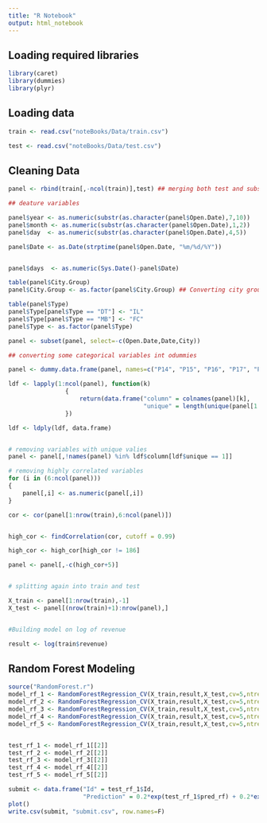```yaml
---
title: "R Notebook"
output: html_notebook
---
```

## Loading required libraries
```r
library(caret)
library(dummies)
library(plyr)
```
## Loading data
```r
train <- read.csv("noteBooks/Data/train.csv")

test <- read.csv("noteBooks/Data/test.csv")

```
## Cleaning Data
```r
panel <- rbind(train[,-ncol(train)],test) ## merging both test and subset of train

## deature variables

panel$year <- as.numeric(substr(as.character(panel$Open.Date),7,10))
panel$month <- as.numeric(substr(as.character(panel$Open.Date),1,2))
panel$day  <- as.numeric(substr(as.character(panel$Open.Date),4,5))

panel$Date <- as.Date(strptime(panel$Open.Date, "%m/%d/%Y"))


panel$days  <- as.numeric(Sys.Date()-panel$Date)

table(panel$City.Group)
panel$City.Group <- as.factor(panel$City.Group) ## Converting city groups as factors

table(panel$Type)
panel$Type[panel$Type == "DT"] <- "IL"
panel$Type[panel$Type == "MB"] <- "FC"
panel$Type <- as.factor(panel$Type)

panel <- subset(panel, select=-c(Open.Date,Date,City))

## converting some categorical variables int odummies

panel <- dummy.data.frame(panel, names=c("P14", "P15", "P16", "P17", "P18", "P19", "P20", "P21", "P22", "P23", "P24", "P25", "P30", "P31", "P32", "P33", "P34", "P35", "P36", "P37"), all=T)

ldf <- lapply(1:ncol(panel), function(k)
				{
					return(data.frame("column" = colnames(panel)[k],
									  "unique" = length(unique(panel[1:nrow(train),k]))))
				})

ldf <- ldply(ldf, data.frame)


# removing variables with unique valies
panel <- panel[,!names(panel) %in% ldf$column[ldf$unique == 1]]

# removing highly correlated variables
for (i in (6:ncol(panel)))
{
	panel[,i] <- as.numeric(panel[,i])
}

cor <- cor(panel[1:nrow(train),6:ncol(panel)])


high_cor <- findCorrelation(cor, cutoff = 0.99)

high_cor <- high_cor[high_cor != 186]

panel <- panel[,-c(high_cor+5)]


# splitting again into train and test

X_train <- panel[1:nrow(train),-1]
X_test <- panel[(nrow(train)+1):nrow(panel),]


#Building model on log of revenue

result <- log(train$revenue)
```
## Random Forest Modeling

```r
source("RandomForest.r")
model_rf_1 <- RandomForestRegression_CV(X_train,result,X_test,cv=5,ntree=25,nodesize=5,seed=235,metric="rmse")
model_rf_2 <- RandomForestRegression_CV(X_train,result,X_test,cv=5,ntree=25,nodesize=5,seed=235,metric="rmse")
model_rf_3 <- RandomForestRegression_CV(X_train,result,X_test,cv=5,ntree=25,nodesize=5,seed=235,metric="rmse")
model_rf_4 <- RandomForestRegression_CV(X_train,result,X_test,cv=5,ntree=25,nodesize=5,seed=235,metric="rmse")
model_rf_5 <- RandomForestRegression_CV(X_train,result,X_test,cv=5,ntree=25,nodesize=5,seed=235,metric="rmse")


test_rf_1 <- model_rf_1[[2]]
test_rf_2 <- model_rf_2[[2]]
test_rf_3 <- model_rf_3[[2]]
test_rf_4 <- model_rf_4[[2]]
test_rf_5 <- model_rf_5[[2]]


```

```r
submit <- data.frame("Id" = test_rf_1$Id,
					 "Prediction" = 0.2*exp(test_rf_1$pred_rf) + 0.2*exp(test_rf_2$pred_rf) + 0.2*exp(test_rf_3$pred_rf) + 0.2*exp(test_rf_4$pred_rf) + 0.2*exp(test_rf_5$pred_rf))
plot()
write.csv(submit, "submit.csv", row.names=F)


```


